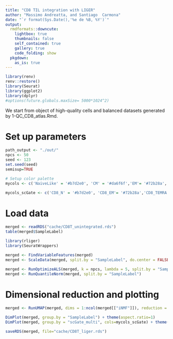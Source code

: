 ```yaml
---
title: "CD8 TIL integration with LIGER"
author: "Massimo Andreatta, and Santiago  Carmona"
date: "`r format(Sys.Date(),'%e de %B, %Y')`"
output: 
  rmdformats::downcute:
    lightbox: true
    thumbnails: false
    self_contained: true
    gallery: true
    code_folding: show
  pkgdown:
    as_is: true
---
```


```r
library(renv)
renv::restore()
library(Seurat)
library(ggplot2)
library(dplyr)
#options(future.globals.maxSize= 5000*1024^2)
```

We start from object of high-quality cells and balanced datasets generated by 1-QC_CD8_atlas.Rmd.

# Set up parameters

```r
path_output <- "./out/"
npcs <- 50
seed <- 123
set.seed(seed)
semisup=TRUE

# Setup color palette
mycols <- c('NaiveLike' = '#b7d2e0', 'CM' = '#da6f6f','EM'= '#72b28a','TEMRA' = '#e5bfaf', 'TPEX' = '#aca6e0' , 'TEX' ='#f5d39f', "MAIT" = '#fdbfd4')

mycols_scGate <- c('CD8_N' = '#b7d2e0', 'CD8_EM'= '#72b28a','CD8_TEMRA' = '#e5bfaf', 'CD8_TPEX' = '#aca6e0' , 'CD8_TEX' ='#f5d39f', "CD8_MAIT" = '#fdbfd4')
```

# Load data

```r
merged <- readRDS("cache/CD8T_unintegrated.rds")
table(merged$SampleLabel)
```

```r
library(rliger)
library(SeuratWrappers)

merged <- FindVariableFeatures(merged)
merged <- ScaleData(merged, split.by = "SampleLabel", do.center = FALSE)

merged <- RunOptimizeALS(merged, k = npcs, lambda = 5, split.by = "SampleLabel")
merged <- RunQuantileNorm(merged, split.by = "SampleLabel")
```

# Dimensional reduction and plotting
```r
merged <- RunUMAP(merged, dims = 1:ncol(merged[["iNMF"]]), reduction = "iNMF")

DimPlot(merged, group.by = "SampleLabel") + theme(aspect.ratio=1)
DimPlot(merged, group.by = "scGate_multi", cols=mycols_scGate) + theme(aspect.ratio=1)
```
```r
saveRDS(merged, file="cache/CD8T_liger.rds")
```
